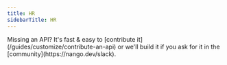 ```yaml
---
title: HR
sidebarTitle: HR
---
```


<Tip>
    Missing an API? It's fast & easy to [contribute it](/guides/customize/contribute-an-api) or we'll build it if you ask for
    it in the [community](https://nango.dev/slack).
</Tip>

<CardGroup cols={4}>
    <Card title="BambooHR" href="/integrations/all/bamboohr" color="#68a063" />
    <Card title="Datev" href="/integrations/all/datev" color="#68a063" />
    <Card title="Deel" href="/integrations/all/deel" color="#68a063" />
    <Card title="Factorial" href="/integrations/all/factorial" color="#68a063" />
    <Card title="Gusto" href="/integrations/all/gusto" color="#68a063" />
    <Card title="Hibob" href="/integrations/all/hibob" color="#68a063" />
    <Card title="Exact Online" href="/integrations/all/exact-online" color="#68a063" />
    <Card title="Manatal" href="/integrations/all/manatal" color="#68a063" />
    <Card title="Payfit" href="/integrations/all/payfit" color="#68a063" />
    <Card title="Personio" href="/integrations/all/personio" color="#68a063" />
    <Card title="TSheetsTeam" href="/integrations/all/tsheetsteam" color="#68a063" />
    <Card title="Zenefits" href="/integrations/all/zenefits" color="#68a063" />
    <Card title="Zoho People" href="/integrations/all/zoho-people" color="#68a063" />
</CardGroup>

